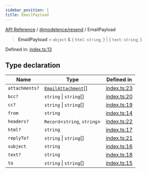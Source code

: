 ```yaml
---
sidebar_position: 1
title: EmailPayload
---
```


[API Reference](/api-reference/@modelence/resend/type-aliases/../../../index) / [@modelence/resend](/api-reference/@modelence/resend/type-aliases/../index) / EmailPayload

> **EmailPayload** = `object` & \{ `html`: `string`; \} \| \{ `text`: `string`; \}

Defined in: [index.ts:13](https://github.com/modelence/modelence/blob/7e5aaad36b6290854f32f400608c1fe022c3eb0b/packages/resend/src/index.ts#L13)

## Type declaration

| Name | Type | Defined in |
| ------ | ------ | ------ |
| `attachments?` | [`EmailAttachment`](/api-reference/@modelence/resend/type-aliases/EmailAttachment)[] | [index.ts:23](https://github.com/modelence/modelence/blob/7e5aaad36b6290854f32f400608c1fe022c3eb0b/packages/resend/src/index.ts#L23) |
| `bcc?` | `string` \| `string`[] | [index.ts:20](https://github.com/modelence/modelence/blob/7e5aaad36b6290854f32f400608c1fe022c3eb0b/packages/resend/src/index.ts#L20) |
| `cc?` | `string` \| `string`[] | [index.ts:19](https://github.com/modelence/modelence/blob/7e5aaad36b6290854f32f400608c1fe022c3eb0b/packages/resend/src/index.ts#L19) |
| `from` | `string` | [index.ts:14](https://github.com/modelence/modelence/blob/7e5aaad36b6290854f32f400608c1fe022c3eb0b/packages/resend/src/index.ts#L14) |
| `headers?` | `Record`\<`string`, `string`\> | [index.ts:22](https://github.com/modelence/modelence/blob/7e5aaad36b6290854f32f400608c1fe022c3eb0b/packages/resend/src/index.ts#L22) |
| `html?` | `string` | [index.ts:17](https://github.com/modelence/modelence/blob/7e5aaad36b6290854f32f400608c1fe022c3eb0b/packages/resend/src/index.ts#L17) |
| `replyTo?` | `string` \| `string`[] | [index.ts:21](https://github.com/modelence/modelence/blob/7e5aaad36b6290854f32f400608c1fe022c3eb0b/packages/resend/src/index.ts#L21) |
| `subject` | `string` | [index.ts:16](https://github.com/modelence/modelence/blob/7e5aaad36b6290854f32f400608c1fe022c3eb0b/packages/resend/src/index.ts#L16) |
| `text?` | `string` | [index.ts:18](https://github.com/modelence/modelence/blob/7e5aaad36b6290854f32f400608c1fe022c3eb0b/packages/resend/src/index.ts#L18) |
| `to` | `string` \| `string`[] | [index.ts:15](https://github.com/modelence/modelence/blob/7e5aaad36b6290854f32f400608c1fe022c3eb0b/packages/resend/src/index.ts#L15) |
